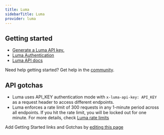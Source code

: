 ```yaml
---
title: Luma
sidebarTitle: Luma
provider: luma
---
```



<Overview />
<PreBuiltTooling provider={providers[pageMetadata.provider]} />
<PreBuiltUseCases />


## Getting started

-   [Generate a Luma API key.](https://lu.ma/personal/settings)
-   [Luma Authentication](https://docs.lu.ma/reference/getting-started-with-your-api#authentication)
-   [Luma API docs](https://docs.lu.ma/reference)

<Tip>Need help getting started? Get help in the [community](https://nango.dev/slack).</Tip>

## API gotchas

- Luma uses API_KEY authentication mode with `x-luma-api-key: API_KEY` as a request header to access different endpoints.
- Luma enforces a rate limit of 300 requests in any 1-minute period across all endpoints. If you hit the rate limit, you will be locked out for one minute. For more details, check [Luma rate limits](https://docs.lu.ma/reference/rate-limits)

<Note>Add Getting Started links and Gotchas by [editing this page](https://github.com/nangohq/nango/tree/master/docs-v2/integrations/all/luma.mdx)</Note>
